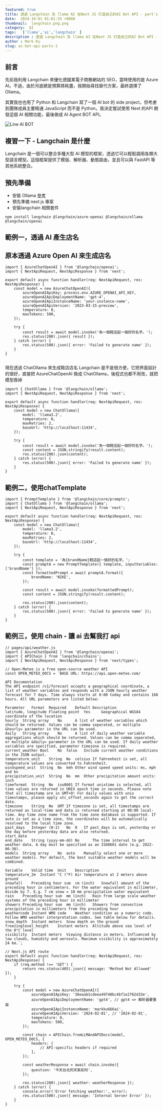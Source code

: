```yaml
---
featured: true
title: 透過 Langchain 及 llama AI 在Next JS 打造自己的AI Bot API - part's 1
date:  2024-10-01 01:01:35 +0800
thumbnail:  langchain.png.png
category:  AI  
tags:   ['llama','ai','langchain' ]
description : 透過 Langchain 及 llama AI 在Next JS 打造自己的AI Bot API - part's 1
author : Mark Ku
slug: ai-bot-api-parts-1
---
```

## 前言 
先前我利用 Langchain 來優化德國某電子商務網站的 SEO，當時使用的是 Azure AI。不過，由於月底總是預算將耗盡，我開始尋找替代方案，最終選擇了 Ollama。

其實我也也用了 Python 和 Langchain 寫了一個 AI bot 的 side project，但考慮到團隊成員主要精通 JavaScript 而不是 Python，我決定嘗試使用 Next 的API 開發這個 AI 相關功能，最後做成 AI Agent BOT API。

![Line AI BOT](line-ai-bot.png)


## 複習一下 - Langchain 是什麼
Langchain 是一個可以整合多種大型 AI 模型的框架，透過它可以輕鬆調用各類大型語言模型。這個框架提供了模版、解析器、動態路由，並且可以與 FastAPI 等其他系統整合。

## 預先準備
* 安裝 Ollama [參考](https://blog.markkulab.net/build-your-ollama-ai-with-hardware-acceleration/)
* 預先準備 next js 專案
* 安裝langchain 相關套件

```
npm install langchain @langchain/azure-openai @langchain/ollama @langchain/openai
```
## 範例一，透過 AI 產生店名
## 原本透過 Azure Open AI 來生成店名

```
import { AzureChatOpenAI } from '@langchain/openai';
import { NextApiRequest, NextApiResponse } from 'next';

export default async function handler(req: NextApiRequest, res: NextApiResponse) {
    const model = new AzureChatOpenAI({
        azureOpenAIApiKey: process.env.AZURE_OPENAI_API_KEY,
        azureOpenAIApiDeploymentName: 'gpt-4',
        azureOpenAIApiInstanceName: 'your-instance-name',
        azureOpenAIApiVersion: '2023-03-15-preview',
        temperature: 0,
        maxTokens: 500,
    });

    try {
        const result = await model.invoke('為一個鞋店起一個好的名字。');
        res.status(200).json({ result });
    } catch (error) {
        res.status(500).json({ error: 'Failed to generate name' });
    }
}


```
現在透過 ChatOllama 來生成鞋店店名
Langchain 是不是很方便，它把界面設計的很好，直接把 AzureChatOpenAI 換成 ChatOllama，後程式也都不用改，就把模型換掉
```
import { ChatOllama } from '@langchain/ollama';
import { NextApiRequest, NextApiResponse } from 'next';

export default async function handler(req: NextApiRequest, res: NextApiResponse) {
    const model = new ChatOllama({
        model: 'llama3.2',
        temperature: 0,
        maxRetries: 2,
        baseUrl: 'http://localhost:11434',
    });

    try {
        const result = await model.invoke('為一個鞋店起一個好的名字。');
        const content = JSON.stringify(result.content);
        res.status(200).json(content);
    } catch (error) {
        res.status(500).json({ error: 'Failed to generate name' });
    }
}

```
## 範例二，使用chatTemplate 

```
import { PromptTemplate } from '@langchain/core/prompts';
import { ChatOllama } from '@langchain/ollama';
import { NextApiRequest, NextApiResponse } from 'next';

export default async function handler(req: NextApiRequest, res: NextApiResponse) {
    const model = new ChatOllama({
        model: 'llama3.2',
        temperature: 0,
        maxRetries: 2,
        baseUrl: 'http://localhost:11434',
    });

    try {
        const template = '為{brandName}鞋店起一個好的名字。';
        const promptA = new PromptTemplate({ template, inputVariables: ['brandName'] });
        const formattedPrompt = await promptA.format({
            brandName: 'NIKE',
        });

        const result = await model.invoke(formattedPrompt);
        const content = JSON.stringify(result.content);

        res.status(200).json(content);
    } catch (error) {
        res.status(500).json({ error: 'Failed to generate name' });
    }
}

```
## 範例三，使用 chain - 讓 ai 去幫我打 api 

```
// pages/api/weather.js
import { AzureChatOpenAI } from '@langchain/openai';
import { APIChain } from 'langchain/chains';
import { NextApiRequest, NextApiResponse } from 'next/types';

// Open-Meteo is a free open-source weather API
const OPEN_METEO_DOCS = `BASE URL: https://api.open-meteo.com/

API Documentation
The API endpoint /v1/forecast accepts a geographical coordinate, a list of weather variables and responds with a JSON hourly weather forecast for 7 days. Time always starts at 0:00 today and contains 168 hours. All URL parameters are listed below:

Parameter	Format	Required	Default	Description
latitude, longitude	Floating point	Yes		Geographical WGS84 coordinate of the location
hourly	String array	No		A list of weather variables which should be returned. Values can be comma separated, or multiple &hourly= parameter in the URL can be used.
daily	String array	No		A list of daily weather variable aggregations which should be returned. Values can be comma separated, or multiple &daily= parameter in the URL can be used. If daily weather variables are specified, parameter timezone is required.
current_weather	Bool	No	false	Include current weather conditions in the JSON output.
temperature_unit	String	No	celsius	If fahrenheit is set, all temperature values are converted to Fahrenheit.
windspeed_unit	String	No	kmh	Other wind speed speed units: ms, mph and kn
precipitation_unit	String	No	mm	Other precipitation amount units: inch
timeformat	String	No	iso8601	If format unixtime is selected, all time values are returned in UNIX epoch time in seconds. Please note that all timestamp are in GMT+0! For daily values with unix timestamps, please apply utc_offset_seconds again to get the correct date.
timezone	String	No	GMT	If timezone is set, all timestamps are returned as local-time and data is returned starting at 00:00 local-time. Any time zone name from the time zone database is supported. If auto is set as a time zone, the coordinates will be automatically resolved to the local time zone.
past_days	Integer (0-2)	No	0	If past_days is set, yesterday or the day before yesterday data are also returned.
start_date
end_date	String (yyyy-mm-dd)	No		The time interval to get weather data. A day must be specified as an ISO8601 date (e.g. 2022-06-30).
models	String array	No	auto	Manually select one or more weather models. Per default, the best suitable weather models will be combined.

Variable	Valid time	Unit	Description
temperature_2m	Instant	°C (°F)	Air temperature at 2 meters above ground
snowfall	Preceding hour sum	cm (inch)	Snowfall amount of the preceding hour in centimeters. For the water equivalent in millimeter, divide by 7. E.g. 7 cm snow = 10 mm precipitation water equivalent
rain	Preceding hour sum	mm (inch)	Rain from large scale weather systems of the preceding hour in millimeter
showers	Preceding hour sum	mm (inch)	Showers from convective precipitation in millimeters from the preceding hour
weathercode	Instant	WMO code	Weather condition as a numeric code. Follow WMO weather interpretation codes. See table below for details.
snow_depth	Instant	meters	Snow depth on the ground
freezinglevel_height	Instant	meters	Altitude above sea level of the 0°C level
visibility	Instant	meters	Viewing distance in meters. Influenced by low clouds, humidity and aerosols. Maximum visibility is approximately 24 km.`;

// Next.js API route
export default async function handler(req: NextApiRequest, res: NextApiResponse) {
    if (req.method !== 'GET') {
        return res.status(405).json({ message: 'Method Not Allowed' });
    }

    try {
        const model = new AzureChatOpenAI({
            azureOpenAIApiKey: '36eaab1cdeea49748bc4bf1e2762d33e',
            azureOpenAIApiDeploymentName: 'gpt4', // gpt4 => 解析器要重寫
            azureOpenAIApiInstanceName: 'markku666ai',
            azureOpenAIApiVersion: '2024-02-01', // '2024-02-01',
            temperature: 0,
            maxTokens: 500,
        });

        const chain = APIChain.fromLLMAndAPIDocs(model, OPEN_METEO_DOCS, {
            headers: {
                // API-specific headers if required
            },
        });

        const weatherResponse = await chain.invoke({
            question: '今天台北的天氣如何',
        });

        res.status(200).json({ weather: weatherResponse });
    } catch (error) {
        console.error('Error fetching weather:', error);
        res.status(500).json({ message: 'Internal Server Error' });
    }
}

```